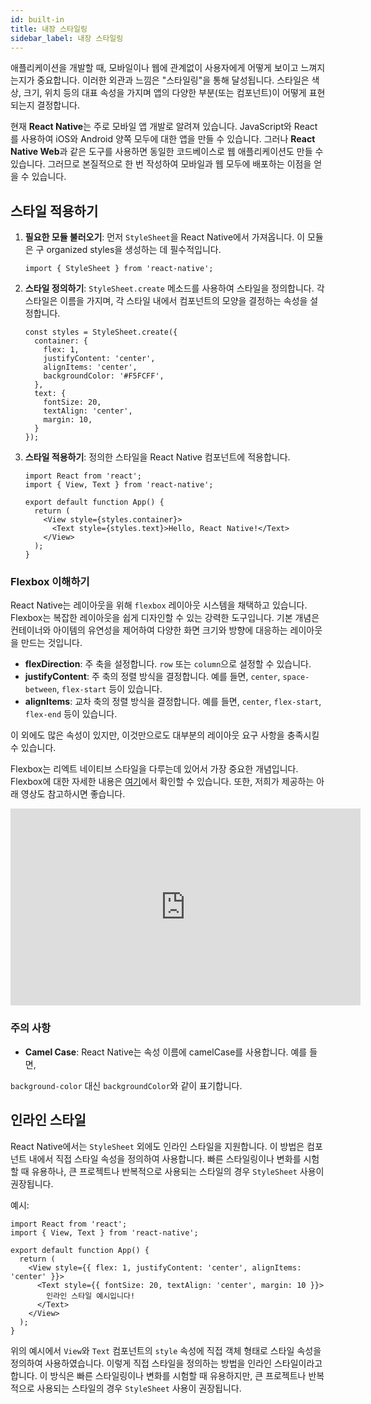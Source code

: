 ```yaml
---
id: built-in
title: 내장 스타일링
sidebar_label: 내장 스타일링
---
```



<AdFitMobileBanner
  unit="DAN-YpcHf9p49U5ykXi8"
  className="adfit-top-mobile"
/>

애플리케이션을 개발할 때, 모바일이나 웹에 관계없이 사용자에게 어떻게 보이고 느껴지는지가 중요합니다. 이러한 외관과 느낌은 "스타일링"을 통해 달성됩니다. 스타일은 색상, 크기, 위치 등의 대표 속성을 가지며 앱의 다양한 부분(또는 컴포넌트)이 어떻게 표현되는지 결정합니다.

현재 **React Native**는 주로 모바일 앱 개발로 알려져 있습니다. JavaScript와 React를 사용하여 iOS와 Android 양쪽 모두에 대한 앱을 만들 수 있습니다. 그러나 **React Native Web**과 같은 도구를 사용하면 동일한 코드베이스로 웹 애플리케이션도 만들 수 있습니다. 그러므로 본질적으로 한 번 작성하여 모바일과 웹 모두에 배포하는 이점을 얻을 수 있습니다.

## 스타일 적용하기

1. **필요한 모듈 불러오기**:
먼저 `StyleSheet`을 React Native에서 가져옵니다. 이 모듈은 구 organized styles을 생성하는 데 필수적입니다.
   ```tsx
   import { StyleSheet } from 'react-native';
   ```

2. **스타일 정의하기**:
`StyleSheet.create` 메소드를 사용하여 스타일을 정의합니다. 각 스타일은 이름을 가지며, 각 스타일 내에서 컴포넌트의 모양을 결정하는 속성을 설정합니다.
   ```tsx
   const styles = StyleSheet.create({
     container: {
       flex: 1,
       justifyContent: 'center',
       alignItems: 'center',
       backgroundColor: '#F5FCFF',
     },
     text: {
       fontSize: 20,
       textAlign: 'center',
       margin: 10,
     }
   });
   ```

3. **스타일 적용하기**:
   정의한 스타일을 React Native 컴포넌트에 적용합니다.
   ```tsx
   import React from 'react';
   import { View, Text } from 'react-native';
   
   export default function App() {
     return (
       <View style={styles.container}>
         <Text style={styles.text}>Hello, React Native!</Text>
       </View>
     );
   }
   ```

### Flexbox 이해하기

React Native는 레이아웃을 위해 `flexbox` 레이아웃 시스템을 채택하고 있습니다. Flexbox는 복잡한 레이아웃을 쉽게 디자인할 수 있는 강력한 도구입니다. 기본 개념은 컨테이너와 아이템의 유연성을 제어하여 다양한 화면 크기와 방향에 대응하는 레이아웃을 만드는 것입니다.

- **flexDirection**: 주 축을 설정합니다. `row` 또는 `column`으로 설정할 수 있습니다.
- **justifyContent**: 주 축의 정렬 방식을 결정합니다. 예를 들면, `center`, `space-between`, `flex-start` 등이 있습니다.
- **alignItems**: 교차 축의 정렬 방식을 결정합니다. 예를 들면, `center`, `flex-start`, `flex-end` 등이 있습니다.

이 외에도 많은 속성이 있지만, 이것만으로도 대부분의 레이아웃 요구 사항을 충족시킬 수 있습니다.

Flexbox는 리엑트 네이티브 스타일을 다루는데 있어서 가장 중요한 개념입니다. Flexbox에 대한 자세한 내용은 [여기](https://css-tricks.com/snippets/css/a-guide-to-flexbox/)에서 확인할 수 있습니다.
또한, 저희가 제공하는 아래 영상도 참고하시면 좋습니다.

<div class="video-container" style={{marginBottom: 8}}>
<iframe width="560" height="315" src="https://www.youtube.com/embed/07ioPW-VKd4?si=-mku-ztYHU2siXJx" frameborder="0" allow="accelerometer; autoplay; clipboard-write; encrypted-media; gyroscope; picture-in-picture; web-share" allowfullscreen></iframe>
</div>

### 주의 사항

- **Camel Case**: React Native는 속성 이름에 camelCase를 사용합니다. 예를 들면,

 `background-color` 대신 `backgroundColor`와 같이 표기합니다.

## 인라인 스타일

React Native에서는 `StyleSheet` 외에도 인라인 스타일을 지원합니다. 이 방법은 컴포넌트 내에서 직접 스타일 속성을 정의하여 사용합니다. 빠른 스타일링이나 변화를 시험할 때 유용하나, 큰 프로젝트나 반복적으로 사용되는 스타일의 경우 `StyleSheet` 사용이 권장됩니다.

예시:

```tsx
import React from 'react';
import { View, Text } from 'react-native';

export default function App() {
  return (
    <View style={{ flex: 1, justifyContent: 'center', alignItems: 'center' }}>
      <Text style={{ fontSize: 20, textAlign: 'center', margin: 10 }}>
        인라인 스타일 예시입니다!
      </Text>
    </View>
  );
}
```

위의 예시에서 `View`와 `Text` 컴포넌트의 `style` 속성에 직접 객체 형태로 스타일 속성을 정의하여 사용하였습니다. 이렇게 직접 스타일을 정의하는 방법을 인라인 스타일이라고 합니다.
이 방식은 빠른 스타일링이나 변화를 시험할 때 유용하지만, 큰 프로젝트나 반복적으로 사용되는 스타일의 경우 `StyleSheet` 사용이 권장됩니다.

<AdFitMobileBanner
  unit="DAN-weLLBNA8C31gpo1t"
  className="adfit-bottom-mobile"
/>
